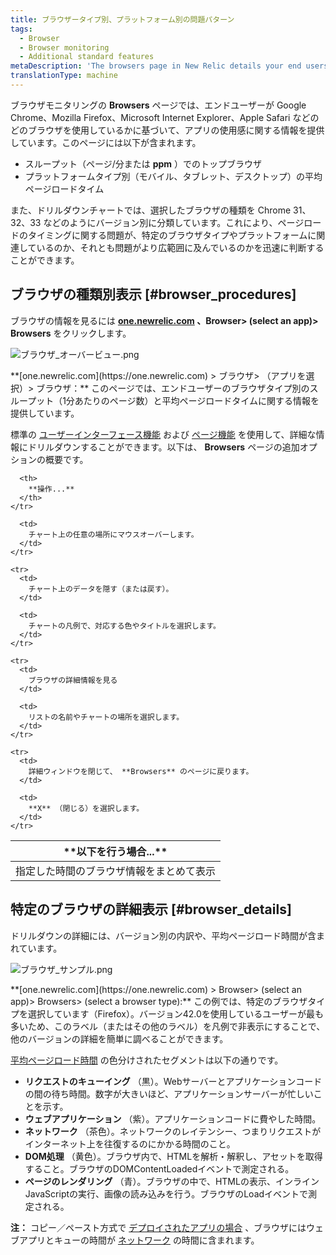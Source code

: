 ```yaml
---
title: ブラウザータイプ別、プラットフォーム別の問題パターン
tags:
  - Browser
  - Browser monitoring
  - Additional standard features
metaDescription: 'The browsers page in New Relic details your end users'' experience with your app by type (IE, Safari, etc.) and platform (mobile, tablet, desktop).'
translationType: machine
---
```




ブラウザモニタリングの **Browsers** ページでは、エンドユーザーが Google Chrome、Mozilla Firefox、Microsoft Internet Explorer、Apple Safari などのどのブラウザを使用しているかに基づいて、アプリの使用感に関する情報を提供しています。このページには以下が含まれます。

* スループット（ページ/分または **ppm** ）でのトップブラウザ
* プラットフォームタイプ別（モバイル、タブレット、デスクトップ）の平均ページロードタイム

また、ドリルダウンチャートでは、選択したブラウザの種類を Chrome 31、32、33 などのようにバージョン別に分類しています。これにより、ページロードのタイミングに関する問題が、特定のブラウザタイプやプラットフォームに関連しているのか、それとも問題がより広範囲に及んでいるのかを迅速に判断することができます。

## ブラウザの種類別表示 [#browser_procedures]

ブラウザの情報を見るには **[one.newrelic.com](https://one.newrelic.com) 、Browser> (select an app)> Browsers** をクリックします。

<img
  title="ブラウザ_オーバービュー.png"
  alt="ブラウザ_オーバービュー.png"
  src={browsersOverview}
/>

<figcaption>
  **[one.newrelic.com](https://one.newrelic.com) > ブラウザ> （アプリを選択）> ブラウザ：** このページでは、エンドユーザーのブラウザタイプ別のスループット（1分あたりのページ数）と平均ページロードタイムに関する情報を提供しています。
</figcaption>

標準の [ユーザーインターフェース機能](/docs/accounts-partnerships/education/getting-started-new-relic/new-relic-user-interface) および [ページ機能](/docs/data-analysis/user-interface-functions/standard-page-functions) を使用して、詳細な情報にドリルダウンすることができます。以下は、 **Browsers** ページの追加オプションの概要です。

<table>
  <thead>
    <tr>
      <th width={200}>
        **以下を行う場合...**
      </th>

      <th>
        **操作...**
      </th>
    </tr>
  </thead>

  <tbody>
    <tr>
      <td>
        指定した時間のブラウザ情報をまとめて表示
      </td>

      <td>
        チャート上の任意の場所にマウスオーバーします。
      </td>
    </tr>

    <tr>
      <td>
        チャート上のデータを隠す（または戻す）。
      </td>

      <td>
        チャートの凡例で、対応する色やタイトルを選択します。
      </td>
    </tr>

    <tr>
      <td>
        ブラウザの詳細情報を見る
      </td>

      <td>
        リストの名前やチャートの場所を選択します。
      </td>
    </tr>

    <tr>
      <td>
        詳細ウィンドウを閉じて、 **Browsers** のページに戻ります。
      </td>

      <td>
        **X** （閉じる）を選択します。
      </td>
    </tr>
  </tbody>
</table>

## 特定のブラウザの詳細表示 [#browser_details]

ドリルダウンの詳細には、バージョン別の内訳や、平均ページロード時間が含まれています。

<img
  title="ブラウザ_サンプル.png"
  alt="ブラウザ_サンプル.png"
  src={browserExample}
/>

<figcaption>
  **[one.newrelic.com](https://one.newrelic.com) > Browser> (select an app)> Browsers> (select a browser type):** この例では、特定のブラウザタイプを選択しています（Firefox）。バージョン42.0を使用しているユーザーが最も多いため、このラベル（またはその他のラベル）を凡例で非表示にすることで、他のバージョンの詳細を簡単に調べることができます。
</figcaption>

[平均ページロード時間](/docs/browser/new-relic-browser/page-load-timing/page-load-timing-process) の色分けされたセグメントは以下の通りです。

* **リクエストのキューイング** （黒）。Webサーバーとアプリケーションコードの間の待ち時間。数字が大きいほど、アプリケーションサーバーが忙しいことを示す。
* **ウェブアプリケーション** （紫）。アプリケーションコードに費やした時間。
* **ネットワーク** （茶色）。ネットワークのレイテンシー、つまりリクエストがインターネット上を往復するのにかかる時間のこと。
* **DOM処理** （黄色）。ブラウザ内で、HTMLを解析・解釈し、アセットを取得すること。ブラウザのDOMContentLoadedイベントで測定される。
* **ページのレンダリング** （青）。ブラウザの中で、HTMLの表示、インラインJavaScriptの実行、画像の読み込みを行う。ブラウザのLoadイベントで測定される。

**注：** コピー／ペースト方式で [デプロイされたアプリの場合](/docs/browser/new-relic-browser/installation-configuration/adding-apps-new-relic-browser) 、ブラウザにはウェブアプリとキューの時間が [ネットワーク](/docs/browser/new-relic-browser/page-load-timing-resources/page-load-timing-process#h3-network) の時間に含まれます。
